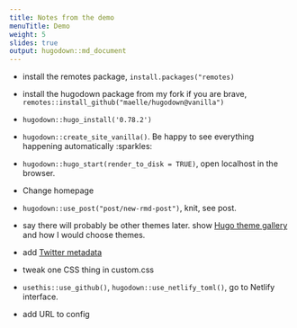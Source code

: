 ```yaml
---
title: Notes from the demo
menuTitle: Demo
weight: 5
slides: true
output: hugodown::md_document
---
```


- install the remotes package, `install.packages("remotes)`

- install the hugodown package from my fork if you are brave, `remotes::install_github("maelle/hugodown@vanilla")`

- `hugodown::hugo_install('0.78.2')`

- `hugodown::create_site_vanilla()`. Be happy to see everything happening automatically :sparkles:

- `hugodown::hugo_start(render_to_disk = TRUE)`, open localhost in the browser.

- Change homepage

- `hugodown::use_post("post/new-rmd-post")`, knit, see post.

- say there will probably be other themes later. show [Hugo theme gallery](https://themes.gohugo.io/) and how I would choose themes.

- add [Twitter metadata](https://gohugo.io/templates/internal/#twitter-cards)

- tweak one CSS thing in custom.css

- `usethis::use_github()`, `hugodown::use_netlify_toml()`, go to Netlify interface.

- add URL to config